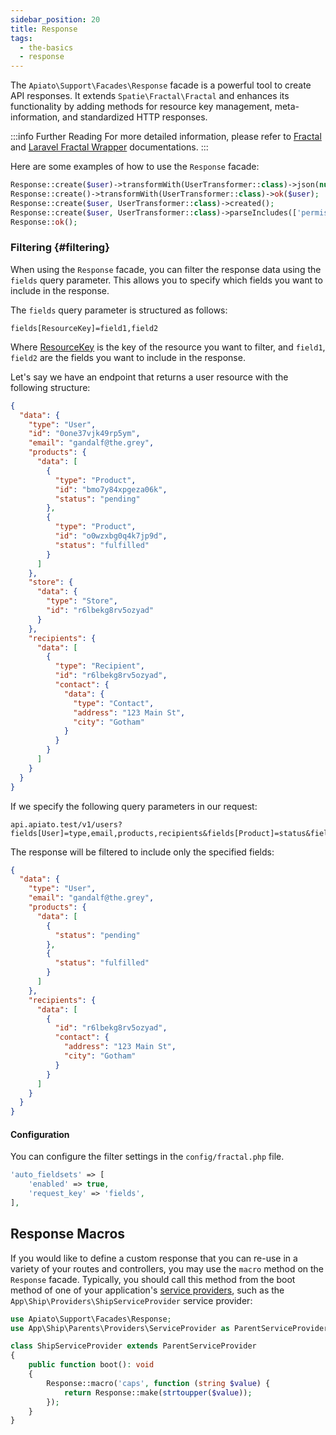 ```yaml
---
sidebar_position: 20
title: Response
tags:
  - the-basics
  - response
---
```


The `Apiato\Support\Facades\Response` facade is a powerful tool to create API responses.
It extends `Spatie\Fractal\Fractal` and enhances its functionality by
adding methods for resource key management, meta-information, and standardized HTTP responses.

:::info Further Reading
For more detailed information,
please refer to [Fractal](https://fractal.thephpleague.com/transformers/) and [Laravel Fractal Wrapper](https://github.com/spatie/laravel-fractal) documentations.
:::

Here are some examples of how to use the `Response` facade:

```php
Response::create($user)->transformWith(UserTransformer::class)->json(null, 200);
Response::create()->transformWith(UserTransformer::class)->ok($user);
Response::create($user, UserTransformer::class)->created();
Response::create($user, UserTransformer::class)->parseIncludes(['permissions'])->toArray();
Response::ok();
```

### Filtering {#filtering}
When using the `Response` facade, you can filter the response data using the `fields` query parameter.
This allows you to specify which fields you want to include in the response.

The `fields` query parameter is structured as follows:
```
fields[ResourceKey]=field1,field2
```
Where [ResourceKey](../components/main-components/models#resource-key) is the key of the resource you want to filter,
and `field1`, `field2` are the fields you want to include in the response.

Let's say we have an endpoint that returns a user resource with the following structure:
```json
{
  "data": {
    "type": "User",
    "id": "0one37vjk49rp5ym",
    "email": "gandalf@the.grey",
    "products": {
      "data": [
        {
          "type": "Product",
          "id": "bmo7y84xpgeza06k",
          "status": "pending"
        },
        {
          "type": "Product",
          "id": "o0wzxbg0q4k7jp9d",
          "status": "fulfilled"
        }
      ]
    },
    "store": {
      "data": {
        "type": "Store",
        "id": "r6lbekg8rv5ozyad"
      }
    },
    "recipients": {
      "data": [
        {
          "type": "Recipient",
          "id": "r6lbekg8rv5ozyad",
          "contact": {
            "data": {
              "type": "Contact",
              "address": "123 Main St",
              "city": "Gotham"
            }
          }
        }
      ]
    }
  }
}
```

If we specify the following query parameters in our request:
```
api.apiato.test/v1/users?fields[User]=type,email,products,recipients&fields[Product]=status&fields[Recipient]=id,contact&fields[Contact]=address,city
```

The response will be filtered to include only the specified fields:
```json
{
  "data": {
    "type": "User",
    "email": "gandalf@the.grey",
    "products": {
      "data": [
        {
          "status": "pending"
        },
        {
          "status": "fulfilled"
        }
      ]
    },
    "recipients": {
      "data": [
        {
          "id": "r6lbekg8rv5ozyad",
          "contact": {
            "address": "123 Main St",
            "city": "Gotham"
          }
        }
      ]
    }
  }
}
```

#### Configuration
You can configure the filter settings in the `config/fractal.php` file.
```php
'auto_fieldsets' => [
    'enabled' => true,
    'request_key' => 'fields',
],
```

## Response Macros
If you would like to define a custom response that you can re-use in a variety of your routes and controllers,
you may use the `macro` method on the `Response` facade.
Typically,
you should call this method from the boot method of one of your application's [service providers](../components/optional-components/service-providers.mdx),
such as the `App\Ship\Providers\ShipServiceProvider` service provider:

```php
use Apiato\Support\Facades\Response;
use App\Ship\Parents\Providers\ServiceProvider as ParentServiceProvider;

class ShipServiceProvider extends ParentServiceProvider
{
    public function boot(): void
    {
        Response::macro('caps', function (string $value) {
            return Response::make(strtoupper($value));
        });
    }
}
```
